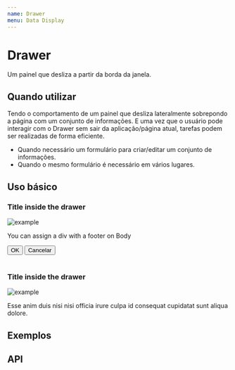 ```yaml
---
name: Drawer
menu: Data Display
---
```




# Drawer

Um painel que desliza a partir da borda da janela.

## Quando utilizar

Tendo o comportamento de um painel que desliza lateralmente sobrepondo a página com um conjunto de informações. E uma vez que o usuário pode interagir com o Drawer sem sair da aplicação/página atual, tarefas podem ser realizadas de forma eficiente.

- Quando necessário um formulário para criar/editar um conjunto de informações.
- Quando o mesmo formulário é necessário em vários lugares.

## Uso básico

<Playground>
  <Drawer title={"Drawer Title"} placement={"right"}>
    <div>
      <h3>Title inside the drawer</h3>
      <img
        alt="example"
        style={{ width: "100%", borderRadius: "4px" }}
        src="https://images.unsplash.com/photo-1523597020744-b68b1edd3e1c"
      />
      <p>You can assign a div with a footer on Body</p>
    </div>
    <div
      style={{
        display: "inline-flex",
        position: "absolute",
        margin: "0 20px"
      }}
    >
      <Button type="primary">OK</Button>
      <button
        style={{
          cursor: "pointer",
          marginLeft: "1em",
          background: "none",
          border: "none"
        }}
      >
        <span>Cancelar</span>
      </button>
    </div>
  </Drawer>
  <br />
  <Drawer title={"Drawer Title"} placement={"bottom"}>
    <div>
      <h3>Title inside the drawer</h3>
      <img
        alt="example"
        style={{ width: "100%", borderRadius: "4px" }}
        src="https://images.unsplash.com/photo-1523597020744-b68b1edd3e1c"
      />
      <p>
        Esse anim duis nisi nisi officia irure culpa id consequat cupidatat sunt
        aliqua dolore.
      </p>
    </div>
  </Drawer>
</Playground>

## Exemplos

## API

<Props of={Drawer} />
